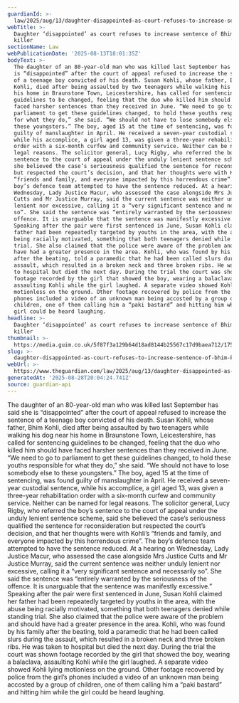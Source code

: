 ```yaml
---
guardianId: >-
  law/2025/aug/13/daughter-disappointed-as-court-refuses-to-increase-sentence-of-bhim-kohlis-killer
webTitle: >-
  Daughter ‘disappointed’ as court refuses to increase sentence of Bhim Kohli’s
  killer
sectionName: Law
webPublicationDate: '2025-08-13T18:01:35Z'
bodyText: >-
  The daughter of an 80-year-old man who was killed last September has said she
  is “disappointed” after the court of appeal refused to increase the sentence
  of a teenage boy convicted of his death. Susan Kohli, whose father, Bhim
  Kohli, died after being assaulted by two teenagers while walking his dog near
  his home in Braunstone Town, Leicestershire, has called for sentencing
  guidelines to be changed, feeling that the duo who killed him should have
  faced harsher sentences than they received in June. “We need to go to
  parliament to get these guidelines changed, to hold these youths responsible
  for what they do,” she said. “We should not have to lose somebody else to
  these youngsters.” The boy, aged 15 at the time of sentencing, was found
  guilty of manslaughter in April. He received a seven-year custodial sentence,
  while his accomplice, a girl aged 13, was given a three-year rehabilitation
  order with a six-month curfew and community service. Neither can be named for
  legal reasons. The solicitor general, Lucy Rigby, who referred the boy’s
  sentence to the court of appeal under the unduly lenient sentence scheme, said
  she believed the case’s seriousness qualified the sentence for reconsideration
  but respected the court’s decision, and that her thoughts were with Kohli’s
  “friends and family, and everyone impacted by this horrendous crime”. The
  boy’s defence team attempted to have the sentence reduced. At a hearing on
  Wednesday, Lady Justice Macur, who assessed the case alongside Mrs Justice
  Cutts and Mr Justice Murray, said the current sentence was neither unduly
  lenient nor excessive, calling it a “very significant sentence and necessarily
  so”. She said the sentence was “entirely warranted by the seriousness of the
  offence. It is unarguable that the sentence was manifestly excessive.”
  Speaking after the pair were first sentenced in June, Susan Kohli claimed her
  father had been repeatedly targeted by youths in the area, with the abuse
  being racially motivated, something that both teenagers denied while standing
  trial. She also claimed that the police were aware of the problem and should
  have had a greater presence in the area. Kohli, who was found by his family
  after the beating, told a paramedic that he had been called slurs during the
  assault, which resulted in a broken neck and three broken ribs. He was taken
  to hospital but died the next day. During the trial the court was shown
  footage recorded by the girl that showed the boy, wearing a balaclava,
  assaulting Kohli while the girl laughed. A separate video showed Kohli lying
  motionless on the ground. Other footage recovered by police from the girl’s
  phones included a video of an unknown man being accosted by a group of
  children, one of them calling him a “paki bastard” and hitting him while the
  girl could be heard laughing.
headline: >-
  Daughter ‘disappointed’ as court refuses to increase sentence of Bhim Kohli’s
  killer
thumbnail: >-
  https://media.guim.co.uk/5f87f3a129b64d18ad8144b25567c17d9baea712/175_112_1573_1259/500.jpg
slug: >-
  daughter-disappointed-as-court-refuses-to-increase-sentence-of-bhim-kohlis-killer
webUrl: >-
  https://www.theguardian.com/law/2025/aug/13/daughter-disappointed-as-court-refuses-to-increase-sentence-of-bhim-kohlis-killer
generatedAt: '2025-08-28T20:04:24.741Z'
source: guardian-api
---
```

The daughter of an 80-year-old man who was killed last September has said she is “disappointed” after the court of appeal refused to increase the sentence of a teenage boy convicted of his death. Susan Kohli, whose father, Bhim Kohli, died after being assaulted by two teenagers while walking his dog near his home in Braunstone Town, Leicestershire, has called for sentencing guidelines to be changed, feeling that the duo who killed him should have faced harsher sentences than they received in June. “We need to go to parliament to get these guidelines changed, to hold these youths responsible for what they do,” she said. “We should not have to lose somebody else to these youngsters.” The boy, aged 15 at the time of sentencing, was found guilty of manslaughter in April. He received a seven-year custodial sentence, while his accomplice, a girl aged 13, was given a three-year rehabilitation order with a six-month curfew and community service. Neither can be named for legal reasons. The solicitor general, Lucy Rigby, who referred the boy’s sentence to the court of appeal under the unduly lenient sentence scheme, said she believed the case’s seriousness qualified the sentence for reconsideration but respected the court’s decision, and that her thoughts were with Kohli’s “friends and family, and everyone impacted by this horrendous crime”. The boy’s defence team attempted to have the sentence reduced. At a hearing on Wednesday, Lady Justice Macur, who assessed the case alongside Mrs Justice Cutts and Mr Justice Murray, said the current sentence was neither unduly lenient nor excessive, calling it a “very significant sentence and necessarily so”. She said the sentence was “entirely warranted by the seriousness of the offence. It is unarguable that the sentence was manifestly excessive.” Speaking after the pair were first sentenced in June, Susan Kohli claimed her father had been repeatedly targeted by youths in the area, with the abuse being racially motivated, something that both teenagers denied while standing trial. She also claimed that the police were aware of the problem and should have had a greater presence in the area. Kohli, who was found by his family after the beating, told a paramedic that he had been called slurs during the assault, which resulted in a broken neck and three broken ribs. He was taken to hospital but died the next day. During the trial the court was shown footage recorded by the girl that showed the boy, wearing a balaclava, assaulting Kohli while the girl laughed. A separate video showed Kohli lying motionless on the ground. Other footage recovered by police from the girl’s phones included a video of an unknown man being accosted by a group of children, one of them calling him a “paki bastard” and hitting him while the girl could be heard laughing.
